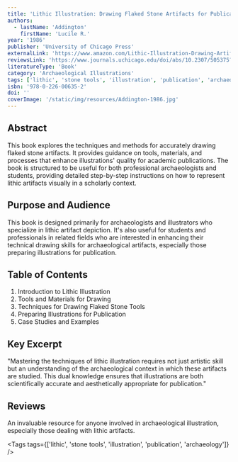 ```yaml
---
title: 'Lithic Illustration: Drawing Flaked Stone Artifacts for Publication'
authors:
  - lastName: 'Addington'
    firstName: 'Lucile R.'
year: '1986'
publisher: 'University of Chicago Press'
externalLink: 'https://www.amazon.com/Lithic-Illustration-Drawing-Artifacts-Publication/dp/0226006352'
reviewsLink: 'https://www.journals.uchicago.edu/doi/abs/10.2307/505375?journalCode=aja'
literatureType: 'Book'
category: 'Archaeological Illustrations'
tags: ['lithic', 'stone tools', 'illustration', 'publication', 'archaeology']
isbn: '978-0-226-00635-2'
doi: ''
coverImage: '/static/img/resources/Addington-1986.jpg'
---
```


## Abstract

This book explores the techniques and methods for accurately drawing flaked stone artifacts. It provides guidance on tools, materials, and processes that enhance illustrations' quality for academic publications. The book is structured to be useful for both professional archaeologists and students, providing detailed step-by-step instructions on how to represent lithic artifacts visually in a scholarly context.

## Purpose and Audience

This book is designed primarily for archaeologists and illustrators who specialize in lithic artifact depiction. It's also useful for students and professionals in related fields who are interested in enhancing their technical drawing skills for archaeological artifacts, especially those preparing illustrations for publication.

## Table of Contents

1. Introduction to Lithic Illustration
2. Tools and Materials for Drawing
3. Techniques for Drawing Flaked Stone Tools
4. Preparing Illustrations for Publication
5. Case Studies and Examples

## Key Excerpt

"Mastering the techniques of lithic illustration requires not just artistic skill but an understanding of the archaeological context in which these artifacts are studied. This dual knowledge ensures that illustrations are both scientifically accurate and aesthetically appropriate for publication."

## Reviews

An invaluable resource for anyone involved in archaeological illustration, especially those dealing with lithic artifacts.

<Tags tags={['lithic', 'stone tools', 'illustration', 'publication', 'archaeology']} />
